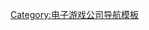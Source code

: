 {{Navbox
| name=智傲
| title=[[智傲|智傲 Gameone]]
| listclass = hlist
| state = {{{state|autocollapse}}}

| group1=單機電腦遊戲
| list1=
* [[碰撞精靈]]
* [[求婚365日]]
* [[求婚365日2]]
* [[魔鬼推銷員]]
* [[魔法軍團]]
* [[大魔王物語]]
* [[永恆傳說|永恆傳說系列]]
* [[精武戰警]]
* [[多啦A夢大富翁]]
* [[老夫子大富翁]]
* [[臥龍與鳳雛]]
* [[陸小鳳]]

| group2=自製網絡遊戲
| list2=
* [[千機變Online]]
* [[大話三國]]
* [[英雄堂]]
* [[明星三缺一Online]]
* [[古龍群俠傳Online]]
* [[義Online]]

| group3=代理運營網絡遊戲
| list3=
* [[GAME淘]]
* [[天方夜譚Online]]
* [[勁舞團]]
* [[機戰Online]]
* [[天龍八部Online]]
* [[魔域Online]]
* [[光線飛車]]
* [[SD GUNDAM CAPSULE FIGHTER]]

| group4=開發中遊戲
| list4=
* [[夢幻古龍]]
* [[古惑仔3]]
* [[大聖王wii版]]

| group5=媒體
| list5=
* [[電腦遊戲雜誌]]
* [[網遊人週刊]]
* [[飲食旅遊視頻網]]
* [[遊戲頻道網]]

}}<noinclude>
{{collapsible option}}

{{DEFAULTSORT:Gameone}}
[[Category:电子游戏公司导航模板]]
</noinclude>
